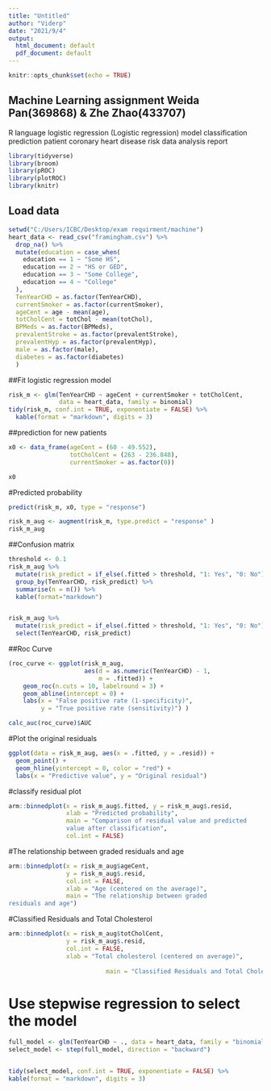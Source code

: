 ---
title: "Untitled"
author: "Viderp"
date: "2021/9/4"
output:
  html_document: default
  pdf_document: default
---

```{r setup, include=FALSE}
knitr::opts_chunk$set(echo = TRUE)
```


## Machine Learning assignment Weida Pan(369868) & Zhe Zhao(433707)
R language logistic regression (Logistic regression) model classification prediction patient coronary heart disease risk data analysis report

```{r}
library(tidyverse)
library(broom)
library(pROC)
library(plotROC) 
library(knitr)

```
## Load data 
```{r}
setwd("C:/Users/ICBC/Desktop/exam requirment/machine")
heart_data <- read_csv("framingham.csv") %>%
  drop_na() %>% 
  mutate(education = case_when(
    education == 1 ~ "Some HS", 
    education == 2 ~ "HS or GED", 
    education == 3 ~ "Some College", 
    education == 4 ~ "College"
  ),
  TenYearCHD = as.factor(TenYearCHD), 
  currentSmoker = as.factor(currentSmoker),
  ageCent = age - mean(age), 
  totCholCent = totChol - mean(totChol), 
  BPMeds = as.factor(BPMeds), 
  prevalentStroke = as.factor(prevalentStroke), 
  prevalentHyp = as.factor(prevalentHyp), 
  male = as.factor(male), 
  diabetes = as.factor(diabetes)
  )

```


##Fit logistic regression model
```{r car}
risk_m <- glm(TenYearCHD ~ ageCent + currentSmoker + totCholCent, 
              data = heart_data, family = binomial)
tidy(risk_m, conf.int = TRUE, exponentiate = FALSE) %>% 
  kable(format = "markdown", digits = 3)
```
##prediction for new patients
```{r}
x0 <- data_frame(ageCent = (60 - 49.552), 
                 totCholCent = (263 - 236.848), 
                 currentSmoker = as.factor(0))

x0
```

#Predicted probability

```{r}
predict(risk_m, x0, type = "response")

risk_m_aug <- augment(risk_m, type.predict = "response" )
risk_m_aug
```

##Confusion matrix
```{r}
threshold <- 0.1
risk_m_aug %>%
  mutate(risk_predict = if_else(.fitted > threshold, "1: Yes", "0: No")) %>%
  group_by(TenYearCHD, risk_predict) %>%
  summarise(n = n()) %>%
  kable(format="markdown")


risk_m_aug %>%
  mutate(risk_predict = if_else(.fitted > threshold, "1: Yes", "0: No")) %>%
  select(TenYearCHD, risk_predict)
```

##Roc Curve
```{r}
(roc_curve <- ggplot(risk_m_aug, 
                     aes(d = as.numeric(TenYearCHD) - 1, 
                         m = .fitted)) +
    geom_roc(n.cuts = 10, labelround = 3) + 
    geom_abline(intercept = 0) + 
    labs(x = "False positive rate (1-specificity)", 
         y = "True positive rate (sensitivity)") )

calc_auc(roc_curve)$AUC
```

#Plot the original residuals
```{r}
ggplot(data = risk_m_aug, aes(x = .fitted, y = .resid)) +
  geom_point() +
  geom_hline(yintercept = 0, color = "red") +
  labs(x = "Predictive value", y = "Original residual")
```

#classify residual plot
```{r}
arm::binnedplot(x = risk_m_aug$.fitted, y = risk_m_aug$.resid,
                xlab = "Predicted probability", 
                main = "Comparison of residual value and predicted 
                value after classification", 
                col.int = FALSE)
```

#The relationship between graded residuals and age
```{r}
arm::binnedplot(x = risk_m_aug$ageCent, 
                y = risk_m_aug$.resid, 
                col.int = FALSE,
                xlab = "Age (centered on the average)", 
                main = "The relationship between graded 
residuals and age")
```

#Classified Residuals and Total Cholesterol
```{r}
arm::binnedplot(x = risk_m_aug$totCholCent, 
                y = risk_m_aug$.resid, 
                col.int = FALSE,
                xlab = "Total cholesterol (centered on average)", 
     
                           main = "Classified Residuals and Total Cholesterol")
```

# Use stepwise regression to select the model
```{r}
full_model <- glm(TenYearCHD ~ ., data = heart_data, family = "binomial")
select_model <- step(full_model, direction = "backward")


tidy(select_model, conf.int = TRUE, exponentiate = FALSE) %>%
kable(format = "markdown", digits = 3)
```

